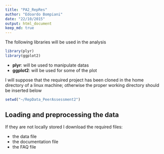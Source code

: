 ```yaml
---
title: "PA2_RepRes"
author: "Edoardo Bompiani"
date: "22/10/2015"
output: html_document
keep_md: true
---
```



The following libraries will be used in the analysis 

```r
library(plyr)
library(ggplot2)
```

* **plyr**: will be used to manipulate datas
* **ggplot2**: will be used for some of the plot

I will suppose that the required project has been cloned in the home 
directory of a linux machine; otherwise the proper working directory should be inserted below

```r
setwd("~/RepData_PeerAssessment2")
```

## Loading and preprocessing the data
If they are not locally stored I download the required files: 

* the data file
* the documentation file
* the FAQ file

